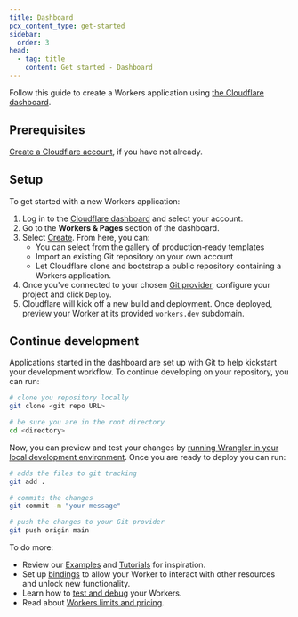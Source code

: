 ```yaml
---
title: Dashboard
pcx_content_type: get-started
sidebar:
  order: 3
head:
  - tag: title
    content: Get started - Dashboard
---
```



Follow this guide to create a Workers application using [the Cloudflare dashboard](https://dash.cloudflare.com).

<Render file="playground-callout" />

## Prerequisites

[Create a Cloudflare account](/learning-paths/get-started/account-setup/create-account/), if you have not already.

## Setup

To get started with a new Workers application:

1. Log in to the [Cloudflare dashboard](https://dash.cloudflare.com) and select your account.
2. Go to the **Workers & Pages** section of the dashboard.
2. Select [Create](https://dash.cloudflare.com/?to=/:account/workers-and-pages/create). From here, you can: 
    * You can select from the gallery of production-ready templates
    * Import an existing Git repository on your own account
    * Let Cloudflare clone and bootstrap a public repository containing a Workers application. 
3. Once you've connected to your chosen [Git provider](/workers/ci-cd/builds/git-integration/github-integration/), configure your project and click `Deploy`. 
4. Cloudflare will kick off a new build and deployment. Once deployed, preview your Worker at its provided `workers.dev` subdomain. 

## Continue development
Applications started in the dashboard are set up with Git to help kickstart your development workflow. To continue developing on your repository, you can run: 

```bash
# clone you repository locally
git clone <git repo URL>

# be sure you are in the root directory 
cd <directory>
```

Now, you can preview and test your changes by [running Wrangler in your local development environment](/workers/local-development/). Once you are ready to deploy you can run: 

```bash
# adds the files to git tracking
git add . 

# commits the changes 
git commit -m "your message"

# push the changes to your Git provider 
git push origin main 
```


To do more:
- Review our [Examples](/workers/examples/) and [Tutorials](/workers/tutorials/) for inspiration.
- Set up [bindings](/workers/runtime-apis/bindings/) to allow your Worker to interact with other resources and unlock new functionality.
- Learn how to [test and debug](/workers/testing/) your Workers.
- Read about [Workers limits and pricing](/workers/platform/).
